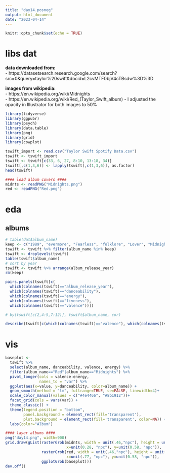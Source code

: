 ```yaml
---
title: "day14.posneg"
output: html_document
date: "2023-04-14"
---
```


```r
knitr::opts_chunk$set(echo = TRUE)
```

# libs dat

**data downloaded from:**    
- https://datasetsearch.research.google.com/search?src=0&query=taylor%20swift&docid=L2cvMTF0bjV4cTBsdw%3D%3D

**images from wikipedia:**    
- https://en.wikipedia.org/wiki/Midnights   
- https://en.wikipedia.org/wiki/Red_(Taylor_Swift_album)
- I adjusted the opacity in Illustrator for both images to 50%

```r
library(tidyverse)
library(ggpubr)
library(psych)
library(data.table)
library(png)
library(grid)
library(cowplot)

tswift_import <- read.csv("Taylor Swift Spotify Data.csv")
tswift <- tswift_import
tswift <- tswift[c(33, 6, 27, 8:10, 13:18, 34)]
tswift[,c(1,3,6)] <- lapply(tswift[,c(1,3,6)], as.factor)
head(tswift)

#### load album covers ####
midnts <- readPNG("Midnights.png")
red <- readPNG("Red.png")
```

# eda
## albums
```r
# table(dat$album_name)
keep <- c("1989", "evermore", "Fearless", "folklore", "Lover", "Midnights", "Red", "reputation", "Speak Now", "Taylor Swift")
tswift <- tswift %>% filter(album_name %in% keep)  
tswift <- droplevels(tswift)
table(tswift$album_name)
# sort by year
tswift <- tswift %>% arrange(album_release_year)
rm(keep)

pairs.panels(tswift[c(
  which(colnames(tswift)=="album_release_year"),
  which(colnames(tswift)=="danceability"), 
  which(colnames(tswift)=="energy"), 
  which(colnames(tswift)=="liveness"),
  which(colnames(tswift)=="valence"))])

# by(tswift[c(2,4:5,7:12)], tswift$album_name, cor)

describe(tswift[c(which(colnames(tswift)=="valence"), which(colnames(tswift)=="energy"))])
```

# vis

```r
baseplot <-
  tswift %>%
  select(album_name, danceability, valence, energy) %>% 
  filter(album_name=="Red"|album_name=="Midnights") %>%
  pivot_longer(cols = valence:energy,
               names_to = "var") %>% 
  ggplot(aes(x=value, y=danceability, color=album_name)) +
  geom_smooth(method = "lm", fullrange=TRUE, se=FALSE, linewidth=4)+
  scale_color_manual(values = c("#4e4466", "#8b1912"))+
  facet_grid(cols = vars(var)) +
  theme_classic() +
  theme(legend.position = "bottom",
        panel.background = element_rect(fill='transparent'),
        plot.background = element_rect(fill='transparent', color=NA)) +
  labs(color="Album")

#### layer albums ####
png("day14.png", width=900)
grid.draw(gList(rasterGrob(midnts, width = unit(.46,"npc"), height = unit(.85,"npc"),
                           x=unit(0.28, "npc"), y=unit(0.58, "npc")),
                rasterGrob(red, width = unit(.46,"npc"), height = unit(.85,"npc"),
                           x=unit(.77, "npc"), y=unit(0.58, "npc")),
                ggplotGrob(baseplot)))
dev.off()
```
